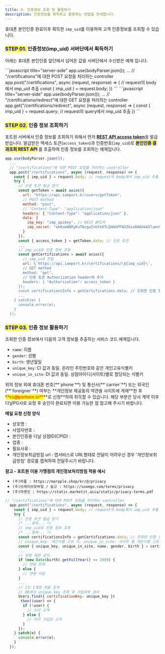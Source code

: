 ```yaml
---
title: 4. 인증정보 조회 및 활용하기
description: 인증정보를 획득하고 활용하는 방법을 안내합니다.
---
```




휴대폰 본인인증 완료이후 획득한 `imp_uid`를 이용하여 고객 인증정보를 조회할 수 있습니다.

### <mark style="color:blue;">**STEP 01.**</mark> 인증정보(imp_uid) 서버단에서 획득하기

아래는 휴대폰 본인인증 앞단에서 넘어온 값을 서버단에서 수신받은 예제 입니다.

<Tabs>
<Tab title="Node.js(팝업방식)">
```javascript title="server-side"
app.use(bodyParser.json());
  ...
  // "/certifications"에 대한 POST 요청을 처리하는 controller
  app.post("/certifications", async (request, response) => {
    // request의 body에서 imp_uid 추출
    const { imp_uid } = request.body; 
})
```

</Tab>

<Tab title="Node.js(리디렉션 방식)">
```javascript title="server-side"
app.use(bodyParser.json());
  ...
  // "/certifications/redirect"에 대한 GET 요청을 처리하는 controller
  app.get("/certifications/redirect", async (request, response) => {
    const { imp_uid } = request.query; // request의 query에서 imp_uid 추출
})
```

</Tab>
</Tabs>

### <mark style="color:blue;">**STEP 02.**</mark> 인증 정보 조회하기

포트원 서버에서 인증 정보를 조회하기 위해서 먼저 [**REST API access token**](../../api/rest-api-access-token)을 발급받습니다. 발급받은 액세스 토큰(`access_token`)과 인증번호(`imp_uid`)로 <mark style="color:blue;">**본인인증 결과조회 REST API**</mark> 를 호출하여 인증 정보를 조회하는 예제입니다.

```javascript title="server-side"
app.use(bodyParser.json());
  ...
  // "/certifications"에 대한 POST 요청을 처리하는 controller
  app.post("/certifications", async (request, response) => {
    const { imp_uid } = request.body; // request의 body에서 imp_uid 추출
    try {
      // 인증 토큰 발급 받기
      const getToken = await axios({
        url: "https://api.iamport.kr/users/getToken",
        // POST method
        method: "post",
        // "Content-Type": "application/json"
        headers: { "Content-Type": "application/json" },
        data: {
          imp_key: "imp_apikey", // REST API키
          imp_secret: "ekKoeW8RyKuT0zgaZsUtXXTLQ4AhPFW3ZGseDA6bkA5lamv9OqDMnxyeB9wqOsuO9W3Mx9YSJ4dTqJ3f" // REST API Secret
        }
      });
      const { access_token } = getToken.data; // 인증 토큰
      ...
      // imp_uid로 인증 정보 조회
      const getCertifications = await axios({
        // imp_uid 전달
        url: \`https://api.iamport.kr/certifications/\${imp_uid}\`,
        // GET method
        method: "get",
        // 인증 토큰 Authorization header에 추가
        headers: { "Authorization": access_token }
      });
      const certificationsInfo = getCertifications.data; // 조회한 인증 정보
      ...
    } catch(e) {
      console.error(e);
    }
  });
```

### <mark style="color:blue;">**STEP 03.**</mark> 인증 정보 활용하기

조회한 인증 정보에서 다음의 고객 정보를 추출하는 서비스 코드 예제입니다.

- `name`: 이름
- `gender`: 성별
- `birth`: 생년월일
- `unique_key`: CI 값과 동일. 온라인 주민번호와 같은 개인고유식별키
- `unique_in_site`: DI 값과 동일. 상점아이디(사이트)별로 할당되는 식별키

<Hint style="info">
위의 정보 외에 휴대폰 번호(**`phone`**) 및 통신사(**`carrier`**) 또는 외국인(**`foreigner`**) 여부는 **개인정보 제공동의 약관을 사이트에 게재**한 후 <mark style="color:red;">**cs@portone.io**</mark>**로 신청**하여 취득할 수 있습니다. 해당 부분은 당사 계약 이후 다날PG사로 요청 후 승인이 완료되면 이용 가능한 점 참고해 주시기 바랍니다.

**메일 요청 신청 양식**

- 상호명 :
- 사업자번호 :
- 본인인증용 다날 상점ID(CPID) :
- 업종 :
- 필요사유 :
- 개인정보취급방침 url : 앱서비스로 URL형태로 전달이 어려우신 경우 '개인정보취급방침' 경로를 캡쳐하여 전달주시기 바랍니다.

**참고 - 포트원 이용 가맹점의 개인정보처리방침 적용 예시**

- `(주)마플 : https://marpple.shop/kr/@/privacy`
- `(주)브레이브모바일 / 숨고 : https://soomgo.com/terms/privacy`
- `(주)마켓잇 : https://static.marketit.asia/static/privacy-terms.pdf`

</Hint>

```javascript title="Node.js"
// "/certifications"에 대한 POST 요청을 처리하는 controller
  app.post("/certifications", async (request, response) => {
    const { imp_uid } = request.body; // request의 body에서 imp_uid 추출
    try {
      // 인증 토큰 발급 받기
      /* ...중략... */
      // imp_uid로 인증 정보 조회
      /* ...중략... */
      const certificationsInfo = getCertifications.data; // 조회한 인증 정보
      // unique_key: 개인식별 고유 키, unique_in_site: 사이트 별 개인식별 고유 키
      const { unique_key, unique_in_site, name, gender, birth } = certificationsInfo;
      ...
      // 연령 제한 로직
      if (new Date(birth).getFullYear() <= 1999) {
        // 연령 만족
      } else {
        // 연령 미달
      }
      ...
      // 1인 1계정 허용 로직
      // DB에서 unique_key 조회 후 가입여부 검사
      Users.find({ certificationKey: unique_key })
      .then((user) => {
        if (!user) {
          // 신규 고객
        } else {
          // 이미 가입된 고객
        }
      });
    } catch(e) {
      console.error(e);
    }
  });
```
